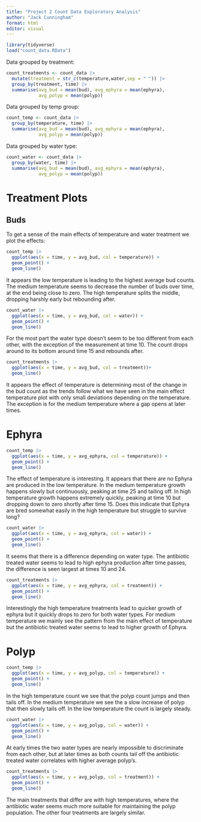```yaml
---
title: "Project 2 Count Data Exploratory Analysis"
author: "Jack Cunningham"
format: html
editor: visual
---
```


```r
library(tidyverse)
load("count_data.RData")
```

Data grouped by treatment:

```r
count_treatments <- count_data |>
  mutate(treatment = str_c(temperature,water,sep = " ")) |> 
  group_by(treatment, time) |>
  summarise(avg_bud = mean(bud), avg_ephyra = mean(ephyra), 
            avg_polyp = mean(polyp))
```

Data grouped by temp group:

```r
count_temp <- count_data |> 
  group_by(temperature, time) |>
  summarise(avg_bud = mean(bud), avg_ephyra = mean(ephyra), 
            avg_polyp = mean(polyp))
```

Data grouped by water type:

```r
count_water <- count_data |> 
  group_by(water, time) |> 
  summarise(avg_bud = mean(bud), avg_ephyra = mean(ephyra), 
            avg_polyp = mean(polyp))
```

# Treatment Plots

## Buds

To get a sense of the main effects of temperature and water treatment we plot the effects:

```r
count_temp |> 
  ggplot(aes(x = time, y = avg_bud, col = temperature)) +
  geom_point() +
  geom_line()
```

It appears the low temperature is leading to the highest average bud counts. The medium temperature seems to decrease the number of buds over time, at the end being close to zero. The high temperature splits the middle, dropping harshly early but rebounding after.

```r
count_water |> 
  ggplot(aes(x = time, y = avg_bud, col = water)) +
  geom_point() +
  geom_line()
```

For the most part the water type doesn't seem to be too different from each other, with the exception of the measurement at time 10. The count drops around to its bottom around time 15 and rebounds after.

```r
count_treatments |> 
  ggplot(aes(x = time, y = avg_bud, col = treatment))+
  geom_line()
```

It appears the effect of temperature is determining most of the change in the bud count as the trends follow what we have seen in the main effect temperature plot with only small deviations depending on the temperature. The exception is for the medium temperature where a gap opens at later times.

# Ephyra

```r
count_temp |> 
  ggplot(aes(x = time, y = avg_ephyra, col = temperature)) +
  geom_point() +
  geom_line()
```

The effect of temperature is interesting. It appears that there are no Ephyra are produced in the low temperature. In the medium temperature growth happens slowly but continuously, peaking at time 25 and tailing off. In high temperature growth happens extremely quickly, peaking at time 10 but dropping down to zero shortly after time 15. Does this indicate that Ephyra are bred somewhat easily in the high temperature but struggle to survive long?

```r
count_water |> 
  ggplot(aes(x = time, y = avg_ephyra, col = water)) +
  geom_point() +
  geom_line()
```

It seems that there is a difference depending on water type. The antibiotic treated water seems to lead to high ephyra production after time passes, the difference is seen largest at times 10 and 24.

```r
count_treatments |> 
  ggplot(aes(x = time, y = avg_ephyra, col = treatment)) +
  geom_point() +
  geom_line()
```

Interestingly the high temperature treatments lead to quicker growth of ephyra but it quickly drops to zero for both water types. For medium temperature we mainly see the pattern from the main effect of temperature but the antibiotic treated water seems to lead to higher growth of Ephyra.

# Polyp

```r
count_temp |> 
  ggplot(aes(x = time, y = avg_polyp, col = temperature)) +
  geom_point() +
  geom_line()
```

In the high temperature count we see that the polyp count jumps and then tails off. In the medium temperature we see the a slow increase of polyp that then slowly tails off. In the low temperature the count is largely steady.

```r
count_water |> 
  ggplot(aes(x = time, y = avg_polyp, col = water)) +
  geom_point() +
  geom_line()
```

At early times the two water types are nearly impossible to discriminate from each other, but at later times as both counts tail off the antibiotic treated water correlates with higher average polyp's.

```r
count_treatments |> 
  ggplot(aes(x = time, y = avg_polyp, col = treatment)) +
  geom_point() +
  geom_line()
```

The main treatments that differ are with high temperatures, where the antibiotic water seems much more suitable for maintaining the polyp population. The other four treatments are largely similar.
